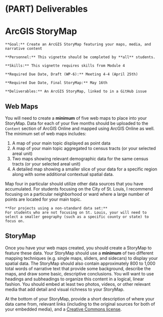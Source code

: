 # (PART) Deliverables {-}

# ArcGIS StoryMap

```block
**Goal:** Create an ArcGIS StoryMap featuring your maps, media, and narrative content
```

```block
**Personnel:** This vignette should be completed by **all** students. 
```

```block
**Skills:** This vignette requires skills from Module 4
```

```block
**Required Due Date, Draft (WP-6):** Meeting 4-4 (April 25th)

**Required Due Date, Final StoryMap:** May 16th
```

```block
**Deliverables:** An ArcGIS StoryMap, linked to in a GitHub issue
```

## Web Maps
You will need to create a **minimum** of five web maps to place into your StoryMap. Data for each of your five months should be uploaded to the `Content` section of ArcGIS Online and mapped using ArcGIS Online as well. The minimum set of web maps includes:

  1. A map of your main topic displayed as point data
  2. A map of your main topic aggregated to census tracts (or your selected areal unit)
  3. Two maps showing relevant demographic data for the same census tracts (or your selected areal unit)
  4. A detailed map showing a smaller slice of your data for a specific region along with some additional contextual spatial data.
  
Map four in particular should utilize other data sources that you have accumulated. For students focusing on the City of St. Louis, I recommend focusing on a particular neighborhood or ward where a large number of points are located for your main topic. 

```block
**For projects using a non-standard data set:**
For students who are not focusing on St. Louis, your will need to select a smaller geography (such as a specific county or state) to focus on.
```

## StoryMap
Once you have your web maps created, you should create a StoryMap to feature these data. Your StoryMap should use a **minimum** of two different mapping techniques (e.g. single maps, sliders, and sidecars) to display your spatial data. The StoryMap should also contain approximately 800 to 1,000 total words of narrative text that provide some background, describe the maps, and draw some basic, descriptive conclusions. You will want to use headings and subheadings to organize this content in a logical, linear fashion. You should embed at least two photos, videos, or other relevant media that add detail and visual richness to your StoryMap. 

At the bottom of your StoryMap, provide a short description of where your data came from, relevant links (including to the original sources for both of your embedded media), and a [Creative Commons license](https://creativecommons.org/share-your-work/). 


